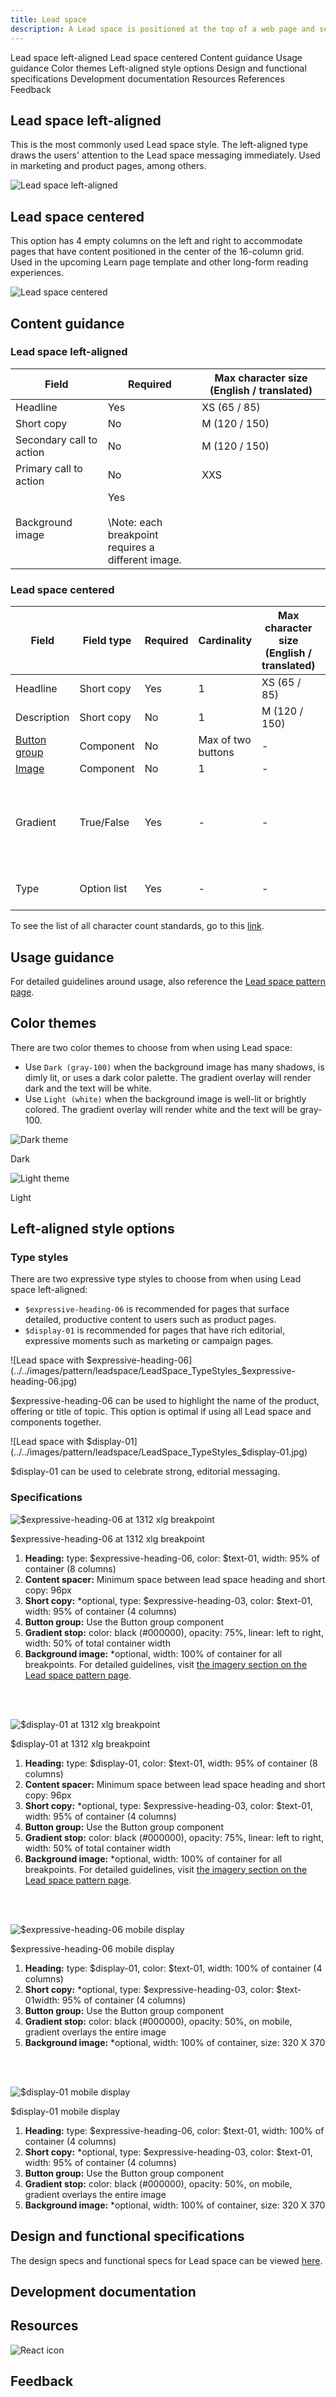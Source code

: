 ```yaml
---
title: Lead space
description: A Lead space is positioned at the top of a web page and serves as the first site of user engagement. Its primary purpose is to orient the user when they land on a page, inform them of the content, and guide them to the first key piece of content on the page, whether it's a crucial piece of information or a call-to-action.
---
```



<ComponentDescription name="Lead space" type="layout" />

<AnchorLinks>

<AnchorLink>Lead space left-aligned</AnchorLink>
<AnchorLink>Lead space centered</AnchorLink>
<AnchorLink>Content guidance</AnchorLink>
<AnchorLink>Usage guidance</AnchorLink>
<AnchorLink>Color themes</AnchorLink>
<AnchorLink>Left-aligned style options</AnchorLink>
<AnchorLink>Design and functional specifications</AnchorLink>
<AnchorLink>Development documentation</AnchorLink>
<AnchorLink>Resources</AnchorLink>
<AnchorLink>References</AnchorLink>
<AnchorLink>Feedback</AnchorLink>

</AnchorLinks>

## Lead space left-aligned

This is the most commonly used Lead space style. The left-aligned type draws the users' attention to the Lead space messaging immediately. Used in marketing and product pages, among others.

![Lead space left-aligned](../../images/pattern/leadspace/Leadspace_Demo_Centered.jpg)

## Lead space centered

This option has 4 empty columns on the left and right to accommodate pages that have content positioned in the center of the 16-column grid. Used in the upcoming Learn page template and other long-form reading experiences.

![Lead space centered](../../images/pattern/leadspace/Leadspace_Demo_LeftAligned.jpg)

## Content guidance

### Lead space left-aligned

| Field                    | Required                                                                                              | Max character size (English / translated) |
| ------------------------ | ----------------------------------------------------------------------------------------------------- | ----------------------------------------- |
| Headline                 | Yes                                                                                                   | XS (65 / 85)                              |
| Short copy               | No                                                                                                    | M (120 / 150)                             |
| Secondary call to action | No                                                                                                    | M (120 / 150)                             |
| Primary call to action   | No                                                                                                    | XXS                                       |
| Background image         | Yes<br/> <br/><div style="max-width: 200px">\Note: each breakpoint requires a different image.</div> |                                           |

### Lead space centered

| Field | Field type | Required   | Cardinality | Max character size <br/>(English / translated) | Notes |
| -------- | --------- | ---------- | ---------- | ----------| ----------|
| Headline | Short copy | Yes | 1 | XS (65 / 85)| - |
| Description | Short copy | No | 1 | M (120 / 150)| - |
| [Button group](https://www.ibm.com/standards/web/carbon-for-ibm-dotcom/components/button-group) | Component | No | Max of two buttons | - | - |
| [Image](https://www.ibm.com/standards/web/carbon-for-ibm-dotcom/components/image) | Component | No | 1 | - | - |
| Gradient | True/False | Yes | - | - | True - Show gradient (default)<br/>False - No gradient |
| Type | Option list | Yes | - | - | Center, Left, or Small |

To see the list of all character count standards, go to this <a href="https://github.com/carbon-design-system/carbon-for-ibm-dotcom-website/wiki/Character-count-standards" target="_blank" rel="noreferrer">link</a>.

## Usage guidance

For detailed guidelines around usage, also reference the [Lead space pattern page](/patterns/lead-space).

## Color themes

There are two color themes to choose from when using Lead space:

- Use `Dark (gray-100)` when the background image has many shadows, is dimly lit, or uses a dark color palette. The gradient overlay will render dark and the text will be white.
- Use `Light (white)` when the background image is well-lit or brightly colored. The gradient overlay will render white and the text will be gray-100.

![Dark theme](../../images/pattern/leadspace/LeadSpace_ColorThemes_Dark.jpg)

<Caption>Dark</Caption>
<br />

![Light theme](../../images/pattern/leadspace/LeadSpace_ColorThemes_Light.jpg)

<Caption>Light</Caption>

## Left-aligned style options

### Type styles

There are two expressive type styles to choose from when using Lead space left-aligned:

- `$expressive-heading-06` is recommended for pages that surface detailed, productive content to users such as product pages.
- `$display-01` is recommended for pages that have rich editorial, expressive moments such as marketing or campaign pages.

![Lead space with $expressive-heading-06](../../images/pattern/leadspace/LeadSpace_TypeStyles_$expressive-heading-06.jpg)

<Caption>
  $expressive-heading-06 can be used to highlight the name of the product,
  offering or title of topic. This option is optimal if using all Lead space and
  components together. 
</Caption>

<br />

![Lead space with $display-01](../../images/pattern/leadspace/LeadSpace_TypeStyles_$display-01.jpg)

<Caption>
  $display-01 can be used to celebrate strong, editorial messaging.
</Caption>

### Specifications

![$expressive-heading-06 at 1312 xlg breakpoint](../../images/pattern/leadspace/LeadSpace_Left_Heading06_Specs.jpg)

<Caption>$expressive-heading-06 at 1312 xlg breakpoint</Caption>

<br />

1. **Heading:** type: $expressive-heading-06, color: $text-01, width: 95% of container (8 columns)
1. **Content spacer:** Minimum space between lead space heading and short copy: 96px
1. **Short copy:** \*optional, type: $expressive-heading-03, color: $text-01, width: 95% of container (4 columns)
1. **Button group:** Use the Button group component
1. **Gradient stop:** color: black (#000000), opacity: 75%, linear: left to right, width: 50% of total container width
1. **Background image:** \*optional, width: 100% of container for all breakpoints. For detailed guidelines, visit [the imagery section on the Lead space pattern page](/patterns/lead-space#imagery).

<br />
<br />

![$display-01 at 1312 xlg breakpoint](../../images/pattern/leadspace/LeadSpace_Left_Display01_Specs.jpg)

<Caption>$display-01 at 1312 xlg breakpoint</Caption>

<br />

1. **Heading:** type: $display-01, color: $text-01, width: 95% of container (8 columns)
1. **Content spacer:** Minimum space between lead space heading and short copy: 96px
1. **Short copy:** \*optional, type: $expressive-heading-03, color: $text-01, width: 95% of container (4 columns)
1. **Button group:** Use the Button group component
1. **Gradient stop:** color: black (#000000), opacity: 75%, linear: left to right, width: 50% of total container width
1. **Background image:** \*optional, width: 100% of container for all breakpoints. For detailed guidelines, visit [the imagery section on the Lead space pattern page](/patterns/lead-space#imagery).

<br />
<br />

![$expressive-heading-06 mobile display](../../images/pattern/leadspace/LeadSpace_Mobile_Heading_06.jpg)

<Caption>$expressive-heading-06 mobile display</Caption>

<br />

1. **Heading:** type: $display-01, color: $text-01, width: 100% of container (4 columns)
1. **Short copy:** \*optional, type: $expressive-heading-03, color: $text-01width: 95% of container (4 columns)
1. **Button group:** Use the Button group component
1. **Gradient stop:** color: black (#000000), opacity: 50%, on mobile, gradient overlays the entire image
1. **Background image:** \*optional, width: 100% of container, size: 320 X 370

<br />
<br />

![$display-01 mobile display](../../images/pattern/leadspace/LeadSpace_Mobile_Display01.jpg)

<Caption>$display-01 mobile display</Caption>

<br />

1. **Heading:** type: $expressive-heading-06, color: $text-01, width: 100% of container (4 columns)
1. **Short copy:** \*optional, type: $expressive-heading-03, color: $text-01, width: 95% of container (4 columns)
1. **Button group:** Use the Button group component
1. **Gradient stop:** color: black (#000000), opacity: 50%, on mobile, gradient overlays the entire image
1. **Background image:** \*optional, width: 100% of container, size: 320 X 370

## Design and functional specifications

The design specs and functional specs for Lead space can be viewed <a href="https://ibm.box.com/s/d9jey3rlfxqmxu059f0x9dtcx7f5ehuh" target="_blank" rel="noreferrer">here</a>.

## Development documentation

<ComponentStatus name="Lead space" type="layout" />

## Resources

<Row className="resource-card-group">

<Column colMd={4} colLg={4} noGutterSm>
    <ResourceCard
      subTitle="Drupal design guide"
      aspectRatio="2:1"
      actionIcon="arrowRight"
      href="http://ibm.biz/Drupal_design_guide"
      >

![React icon](../../images/icon/drupal_logo.svg)

</ResourceCard>

</Column>

</Row>

## Feedback

<ComponentFeedback />
